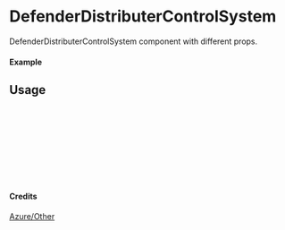 
<Meta of={DefenderDistributerControlSystem} title="Azure/Other/DefenderDistributerControlSystem" />

# DefenderDistributerControlSystem

DefenderDistributerControlSystem component with different props.

#### Example

<Canvas of={DefenderDistributerControlSystem.Primary} />

## Usage

```ts
import { DefenderDistributerControlSystem } from "yadl-ui";

const Example = () => {
  return (
      <DefenderDistributerControlSystem />
  );
};

export default Example;
```

#### Credits
[Azure/Other](https://learn.microsoft.com/en-us/azure/architecture/icons/)

